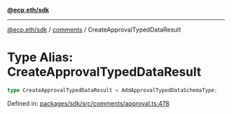 [**@ecp.eth/sdk**](../../index.mdx)

***

[@ecp.eth/sdk](/sdk-reference/index.mdx) / [comments](/sdk-reference/comments/index.mdx) / CreateApprovalTypedDataResult

# Type Alias: CreateApprovalTypedDataResult

```ts
type CreateApprovalTypedDataResult = AddApprovalTypedDataSchemaType;
```

Defined in: [packages/sdk/src/comments/approval.ts:478](https://github.com/ecp-eth/comments-monorepo/blob/main/packages/sdk/src/comments/approval.ts#L478)
